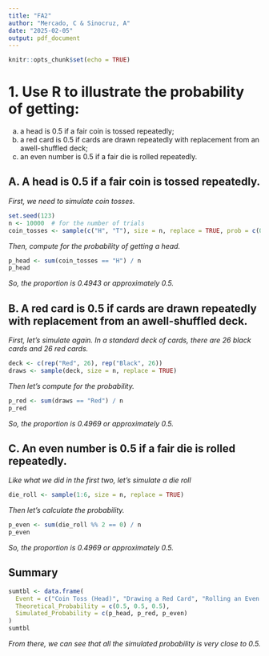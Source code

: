 ---
title: "FA2"
author: "Mercado, C & Sinocruz, A"
date: "2025-02-05"
output: pdf_document
---

```{r setup, include=FALSE}
knitr::opts_chunk$set(echo = TRUE)
```

# 1. Use R to illustrate the probability of getting:

(a) a head is 0.5 if a fair coin is tossed repeatedly;
(b) a red card is 0.5 if cards are drawn repeatedly with replacement from an awell-shuffled deck;
(c) an even number is 0.5 if a fair die is rolled repeatedly.

## A. A head is 0.5 if a fair coin is tossed repeatedly.

*First, we need to simulate coin tosses.*

```{r}
set.seed(123)
n <- 10000  # for the number of trials
coin_tosses <- sample(c("H", "T"), size = n, replace = TRUE, prob = c(0.5, 0.5))
```

*Then, compute for the probability of getting a head.*

```{r}
p_head <- sum(coin_tosses == "H") / n
p_head
```

*So, the proportion is 0.4943 or approximately 0.5.*

## B. A red card is 0.5 if cards are drawn repeatedly with replacement from an awell-shuffled deck.

*First, let's simulate again. In a standard deck of cards, there are 26 black cards and 26 red cards.*

```{r}

deck <- c(rep("Red", 26), rep("Black", 26)) 
draws <- sample(deck, size = n, replace = TRUE)
```

*Then let's compute for the probability.*

```{r}
p_red <- sum(draws == "Red") / n
p_red
```

*So, the proportion is 0.4969 or approximately 0.5.*

## C. An even number is 0.5 if a fair die is rolled repeatedly.

*Like what we did in the first two, let's simulate a die roll*

```{r}
die_roll <- sample(1:6, size = n, replace = TRUE)
```

*Then let's calculate the probability.*

```{r}
p_even <- sum(die_roll %% 2 == 0) / n
p_even
```

*So, the proportion is 0.4969 or approximately 0.5.*

## Summary

```{r}
sumtbl <- data.frame(
  Event = c("Coin Toss (Head)", "Drawing a Red Card", "Rolling an Even Number"),
  Theoretical_Probability = c(0.5, 0.5, 0.5),
  Simulated_Probability = c(p_head, p_red, p_even)
)
sumtbl

```

*From there, we can see that all the simulated probability is very close to 0.5.*
